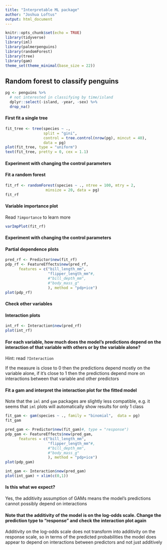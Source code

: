 ```yaml
---
title: "Interpretable ML package"
author: "Joshua Loftus"
output: html_document
---
```


```r
knitr::opts_chunk$set(echo = TRUE)
library(tidyverse)  
library(iml)
library(palmerpenguins)  
library(randomForest)
library(tree)
library(gam)
theme_set(theme_minimal(base_size = 22))
```

## Random forest to classify penguins

```r
pg <- penguins %>%
  # not interested in classifying by time/island
  dplyr::select(-island, -year, -sex) %>%
  drop_na()
```

#### First fit a single tree

```r
fit_tree <- tree(species ~ .,
                 split = "gini",
                 control = tree.control(nrow(pg), mincut = 40),
                 data = pg)
plot(fit_tree, type = "uniform")
text(fit_tree, pretty = 0, cex = 1.1)
```

#### Experiment with changing the control parameters

#### Fit a random forest

```r
fit_rf <- randomForest(species ~ ., ntree = 100, mtry = 2,
                  minsize = 20, data = pg)
fit_rf
```

#### Variable importance plot

Read `?importance` to learn more

```r
varImpPlot(fit_rf)
```

#### Experiment with changing the control parameters

#### Partial dependence plots

```r
pred_rf <- Predictor$new(fit_rf)
pdp_rf <- FeatureEffects$new(pred_rf,
      features = c("bill_length_mm",
                   "flipper_length_mm"#,
                   #"bill_depth_mm",
                   #"body_mass_g"
                   ), method = "pdp+ice")
plot(pdp_rf) 
```

#### Check other variables

#### Interaction plots

```r
int_rf <- Interaction$new(pred_rf)
plot(int_rf)
```

#### For each variable, how much does the model's predictions depend on the interaction of that variable with others or by the variable alone?

Hint: read `?Interaction`

If the measure is close to 0 then the predictions depend mostly on the variable alone, if it's close to 1 then the predictions depend more on interactions between that variable and other predictors

#### Fit a gam and interpret the interaction plot for the fitted model

Note that the `iml` and `gam` packages are slightly less compatible, e.g. it seems that `iml` plots will automatically show results for only 1 class

```r
fit_gam <- gam(species ~ ., family = "binomial",  data = pg)
fit_gam
```

```r
pred_gam <- Predictor$new(fit_gam)#, type = "response")
pdp_gam <- FeatureEffects$new(pred_gam,
      features = c("bill_length_mm",
                   "flipper_length_mm"#,
                   #"bill_depth_mm",
                   #"body_mass_g"
                   ), method = "pdp+ice")
plot(pdp_gam) 
```

```r
int_gam <- Interaction$new(pred_gam)
plot(int_gam) + xlim(c(0,1))
```

#### Is this what we expect?

Yes, the additivity assumption of GAMs means the model's predictions cannot possibly depend on interactions

#### Note that the additivity of the model is on the log-odds scale. Change the prediction type to "response" and check the interaction plot again

Additivity on the log-odds scale does not transform into additivity on the response scale, so in terms of the predicted probabilities the model does appear to depend on interactions between predictors and not just additively


